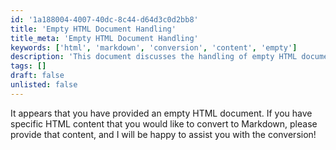```yaml
---
id: '1a188004-4007-40dc-8c44-d64d3c0d2bb8'
title: 'Empty HTML Document Handling'
title_meta: 'Empty HTML Document Handling'
keywords: ['html', 'markdown', 'conversion', 'content', 'empty']
description: 'This document discusses the handling of empty HTML documents and provides guidance on what to do if you encounter one. It emphasizes the importance of providing specific content for conversion to Markdown and offers assistance for users needing help with this process.'
tags: []
draft: false
unlisted: false
---
```

It appears that you have provided an empty HTML document. If you have specific HTML content that you would like to convert to Markdown, please provide that content, and I will be happy to assist you with the conversion!













